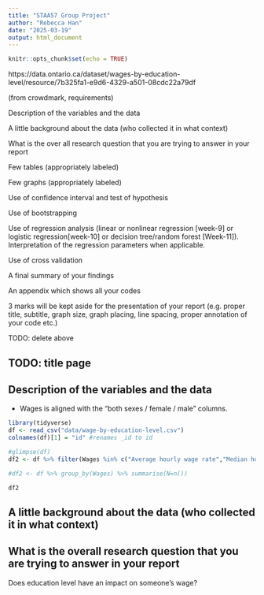 ```yaml
---
title: "STAA57 Group Project"
author: "Rebecca Han"
date: "2025-03-19"
output: html_document
---
```


```r
knitr::opts_chunk$set(echo = TRUE)
```

https://data.ontario.ca/dataset/wages-by-education-level/resource/7b325fa1-e9d6-4329-a501-08cdc22a79df 

(from crowdmark, requirements)

Description of the variables and the data

A little background about the data (who collected it in what context)

What is the over all research question that you are trying to answer in your report

Few tables (appropriately labeled)

Few graphs (appropriately labeled)

Use of confidence interval and test of hypothesis

Use of bootstrapping

Use of regression analysis (linear or nonlinear regression [week-9] or logistic regression[week-10] or decision tree/random forest [Week-11]). Interpretation of the regression parameters when applicable.

Use of cross validation

A final summary of your findings

An appendix which shows all your codes

3 marks will be kept aside for the presentation of your report (e.g. proper title, subtitle, graph size, graph placing, line spacing, proper annotation of your code etc.)

TODO: delete above

## TODO: title page 

## Description of the variables and the data

- Wages is aligned with the "both sexes / female / male" columns. 

```r
library(tidyverse)
df <- read_csv("data/wage-by-education-level.csv")
colnames(df)[1] = "id" #renames _id to id

#glimpse(df)
df2 <- df %>% filter(Wages %in% c("Average hourly wage rate","Median hourly wage rate"))

#df2 <- df %>% group_by(Wages) %>% summarise(N=n())

df2
```

## A little background about the data (who collected it in what context)

## What is the overall research question that you are trying to answer in your report

Does education level have an impact on someone's wage? 
